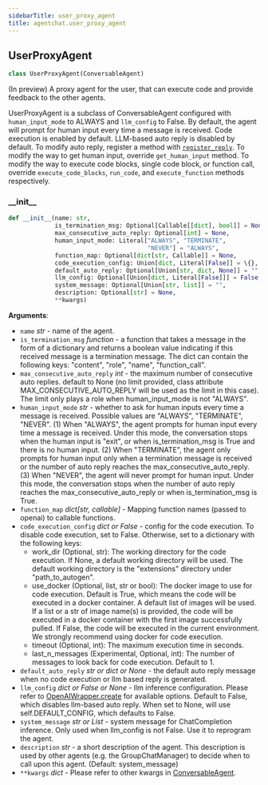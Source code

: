 ```yaml
---
sidebarTitle: user_proxy_agent
title: agentchat.user_proxy_agent
---
```


## UserProxyAgent

```python
class UserProxyAgent(ConversableAgent)
```

(In preview) A proxy agent for the user, that can execute code and provide feedback to the other agents.

UserProxyAgent is a subclass of ConversableAgent configured with `human_input_mode` to ALWAYS
and `llm_config` to False. By default, the agent will prompt for human input every time a message is received.
Code execution is enabled by default. LLM-based auto reply is disabled by default.
To modify auto reply, register a method with [`register_reply`](conversable_agent#register_reply).
To modify the way to get human input, override `get_human_input` method.
To modify the way to execute code blocks, single code block, or function call, override `execute_code_blocks`,
`run_code`, and `execute_function` methods respectively.

### \_\_init\_\_

```python
def __init__(name: str,
             is_termination_msg: Optional[Callable[[dict], bool]] = None,
             max_consecutive_auto_reply: Optional[int] = None,
             human_input_mode: Literal["ALWAYS", "TERMINATE",
                                       "NEVER"] = "ALWAYS",
             function_map: Optional[dict[str, Callable]] = None,
             code_execution_config: Union[dict, Literal[False]] = \{},
             default_auto_reply: Optional[Union[str, dict, None]] = "",
             llm_config: Optional[Union[dict, Literal[False]]] = False,
             system_message: Optional[Union[str, list]] = "",
             description: Optional[str] = None,
             **kwargs)
```

**Arguments**:

- `name` _str_ - name of the agent.
- `is_termination_msg` _function_ - a function that takes a message in the form of a dictionary
  and returns a boolean value indicating if this received message is a termination message.
  The dict can contain the following keys: "content", "role", "name", "function_call".
- `max_consecutive_auto_reply` _int_ - the maximum number of consecutive auto replies.
  default to None (no limit provided, class attribute MAX_CONSECUTIVE_AUTO_REPLY will be used as the limit in this case).
  The limit only plays a role when human_input_mode is not "ALWAYS".
- `human_input_mode` _str_ - whether to ask for human inputs every time a message is received.
  Possible values are "ALWAYS", "TERMINATE", "NEVER".
  (1) When "ALWAYS", the agent prompts for human input every time a message is received.
  Under this mode, the conversation stops when the human input is "exit",
  or when is_termination_msg is True and there is no human input.
  (2) When "TERMINATE", the agent only prompts for human input only when a termination message is received or
  the number of auto reply reaches the max_consecutive_auto_reply.
  (3) When "NEVER", the agent will never prompt for human input. Under this mode, the conversation stops
  when the number of auto reply reaches the max_consecutive_auto_reply or when is_termination_msg is True.
- `function_map` _dict[str, callable]_ - Mapping function names (passed to openai) to callable functions.
- `code_execution_config` _dict or False_ - config for the code execution.
  To disable code execution, set to False. Otherwise, set to a dictionary with the following keys:
  - work_dir (Optional, str): The working directory for the code execution.
  If None, a default working directory will be used.
  The default working directory is the "extensions" directory under
  "path_to_autogen".
  - use_docker (Optional, list, str or bool): The docker image to use for code execution.
  Default is True, which means the code will be executed in a docker container. A default list of images will be used.
  If a list or a str of image name(s) is provided, the code will be executed in a docker container
  with the first image successfully pulled.
  If False, the code will be executed in the current environment.
  We strongly recommend using docker for code execution.
  - timeout (Optional, int): The maximum execution time in seconds.
  - last_n_messages (Experimental, Optional, int): The number of messages to look back for code execution. Default to 1.
- `default_auto_reply` _str or dict or None_ - the default auto reply message when no code execution or llm based reply is generated.
- `llm_config` _dict or False or None_ - llm inference configuration.
  Please refer to [OpenAIWrapper.create](/docs/reference/oai/client#create)
  for available options.
  Default to False, which disables llm-based auto reply.
  When set to None, will use self.DEFAULT_CONFIG, which defaults to False.
- `system_message` _str or List_ - system message for ChatCompletion inference.
  Only used when llm_config is not False. Use it to reprogram the agent.
- `description` _str_ - a short description of the agent. This description is used by other agents
  (e.g. the GroupChatManager) to decide when to call upon this agent. (Default: system_message)
- `**kwargs` _dict_ - Please refer to other kwargs in
  [ConversableAgent](conversable_agent#init).


